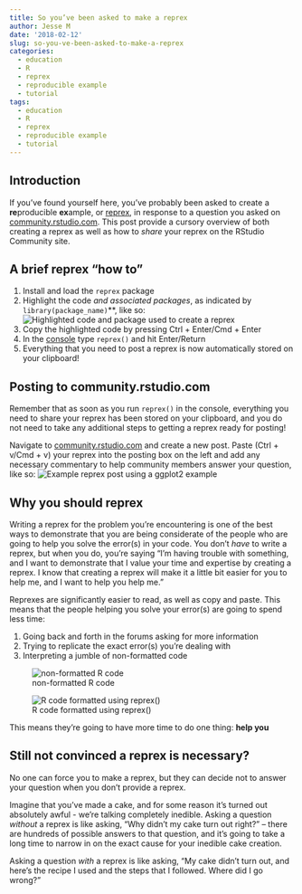 ```yaml
---
title: So you’ve been asked to make a reprex
author: Jesse M
date: '2018-02-12'
slug: so-you-ve-been-asked-to-make-a-reprex
categories:
  - education
  - R
  - reprex
  - reproducible example
  - tutorial
tags:
  - education
  - R
  - reprex
  - reproducible example
  - tutorial
---
```

## Introduction
If you've found yourself here, you've probably been asked to create a **re**producible **ex**ample, or [reprex](https://www.tidyverse.org/help/), in response to a question you asked on  [community.rstudio.com](https://community.rstudio.com/). This post provide a cursory overview of both creating a reprex as well as how to _share_ your reprex on the RStudio Community site.  

## A brief reprex "how to"
1. Install and load the `reprex` package
2. Highlight the code *and associated packages*, as indicated by `library(package_name)`**, like so:
![Highlighted code and package used to create a reprex](/Users/jessemostipak/Documents/jessemaegan/static/img/highlighted_reprex_code.png)
3. Copy the highlighted code by pressing Ctrl + Enter/Cmd + Enter
4. In the [console](http://r4ds.had.co.nz/workflow-scripts.html) type `reprex()` and hit Enter/Return
5. Everything that you need to post a reprex is now automatically stored on your clipboard!   

## Posting to community.rstudio.com  
Remember that as soon as you run `reprex()` in the console, everything you need to share your reprex has been stored on your clipboard, and you do not need to take any additional steps to getting a reprex ready for posting!

Navigate to [community.rstudio.com](https://community.rstudio.com/) and create a new post. Paste (Ctrl + v/Cmd + v) your reprex into the posting box on the left and add any necessary commentary to help community members answer your question, like so:
![Example reprex post using a ggplot2 example](/Users/jessemostipak/Documents/jessemaegan/static/img/ggplot2_reprex_image.png)


## Why you should reprex
Writing a reprex for the problem you're encountering is one of the best ways to demonstrate that you are being considerate of the people who are going to help you solve the error(s) in your code. You don't *have* to write a reprex, but when you do, you're saying "I'm having trouble with something, and I want to demonstrate that I value your time and expertise by creating a reprex. I know that creating a reprex will make it a little bit easier for you to help me, and I want to help you help me."  

Reprexes are significantly easier to read, as well as copy and paste. This means that the people helping you solve your error(s) are going to spend less time:  

1. Going back and forth in the forums asking for more information
2. Trying to replicate the exact error(s) you're dealing with  
3. Interpreting a jumble of non-formatted code  

![non-formatted R code](/Users/jessemostipak/Documents/jessemaegan/static/img/non_reprex.png)

![R code formatted using reprex()](/Users/jessemostipak/Documents/jessemaegan/static/img/reprex.png)

This means they're going to have more time to do one thing:
**help you**

## Still not convinced a reprex is necessary?
No one can force you to make a reprex, but they can decide not to answer your question when you don't provide a reprex.  

Imagine that you've made a cake, and for some reason it's turned out absolutely awful - we're talking completely inedible. Asking a question *without* a reprex is like asking, "Why didn't my cake turn out right?" -- there are hundreds of possible answers to that question, and it's going to take a long time to narrow in on the exact cause for your inedible cake creation.  

Asking a question *with* a reprex is like asking, "My cake didn't turn out, and here's the recipe I used and the steps that I followed. Where did I go wrong?"  